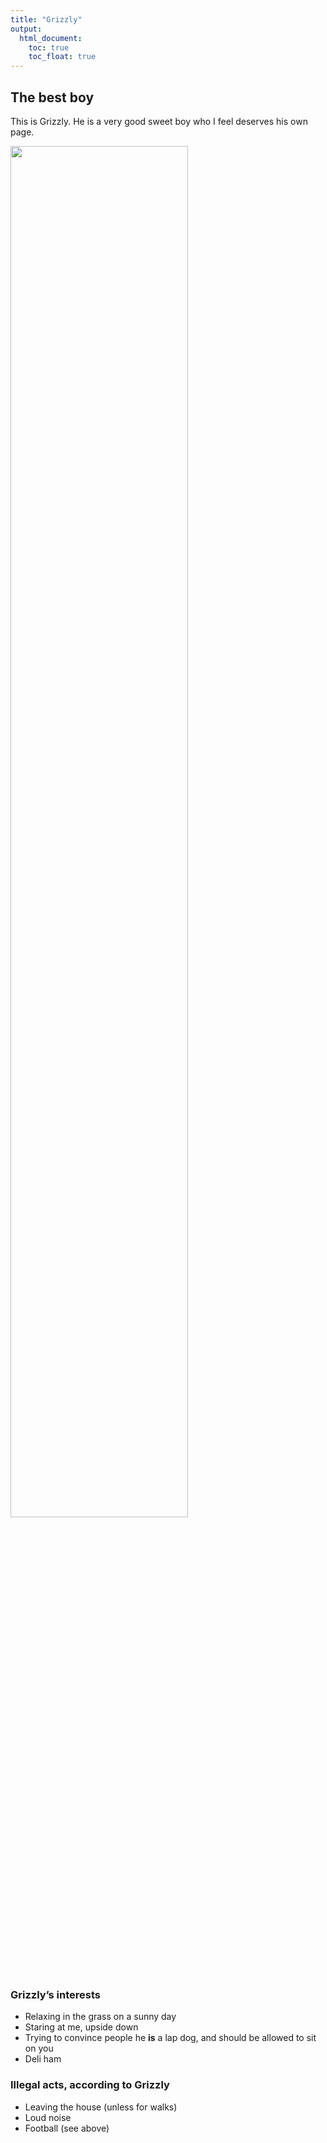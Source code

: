 ```yaml
---
title: "Grizzly"
output: 
  html_document:
    toc: true
    toc_float: true
---
```


## The best boy
This is Grizzly. He is a very good sweet boy who I feel deserves his own page. 

<img src="images/good_good_boy.jpg" style="width:75%">


### Grizzly's interests

* Relaxing in the grass on a sunny day
* Staring at me, upside down
* Trying to convince people he **is** a lap dog, and should be allowed to sit on you
* Deli ham

### Illegal acts, according to Grizzly

* Leaving the house (unless for walks)
* Loud noise
* Football (see above)